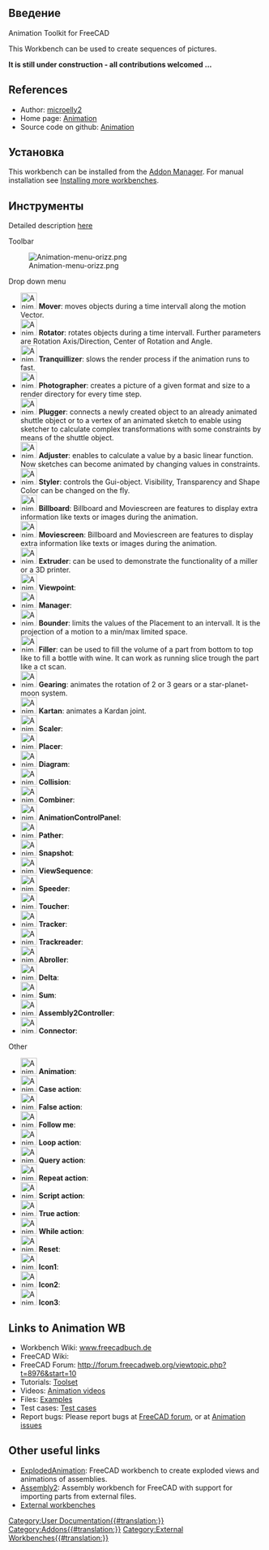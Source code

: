 <languages/>
{{UnfinishedDocu}}

<span id="Introduction"></span>
==Введение==

Animation Toolkit for FreeCAD

This Workbench can be used to create sequences of pictures.

'''It is still under construction - all contributions welcomed ...'''

==References==

* Author: [https://github.com/microelly2 microelly2]
* Home page: [https://github.com/microelly2/Animation Animation]
* Source code on github: [https://github.com/microelly2/Animation Animation]

<span id="Installation"></span>
==Установка==

This workbench can be installed from the [[Std_AddonMgr|Addon Manager]]. For manual installation see [[Installing_more_workbenches|Installing more workbenches]].

<span id="Tools"></span>
==Инструменты==

Detailed description [http://freecadbuch.de/doku.php?id=Animation%20Wokbench#the_toolset here]

Toolbar

[[Image:Animation-menu-orizz.png]]

Drop down menu

*[[Image:Animation_Mover.png|32px]] '''Mover''': moves objects during a time intervall along the motion Vector. 
*[[Image:Animation_Rotator.png|32px]] '''Rotator''': rotates objects during a time intervall. Further parameters are Rotation Axis/Direction, Center of Rotation and Angle.
*[[Image:Animation_Tranquillizer.png|32px]] '''Tranquillizer''':  slows the render process if the animation runs to fast. 
*[[Image:Animation_Photographer.png|32px]] '''Photographer''': creates a picture of a given format and size to a render directory for every time step.
*[[Image:Animation_Plugger.png|32px]] '''Plugger''': connects a newly created object to an already animated shuttle object or to a vertex of an animated sketch to enable using sketcher to calculate complex transformations with some constraints by means of the shuttle object. 
*[[Image:Animation_Adjuster.png|32px]] '''Adjuster''': enables to calculate a value by a basic linear function. Now sketches can become animated by changing values in constraints. 
*[[Image:Animation_Styler.png|32px]] '''Styler''': controls the Gui-object. Visibility, Transparency and Shape Color can be changed on the fly. 
*[[Image:Animation_Billboard.png|32px]] '''Billboard''': Billboard and Moviescreen are features to display extra information like texts or images during the animation. 
*[[Image:Animation_Moviescreen.png|32px]] '''Moviescreen''': Billboard and Moviescreen are features to display extra information like texts or images during the animation. 
*[[Image:Animation_Extruder.png|32px]] '''Extruder''': can be used to demonstrate the functionality of a miller or a 3D printer. 
*[[Image:Animation_Viewpoint.png|32px]] '''Viewpoint''':
*[[Image:Animation_Manager.png|32px]] '''Manager''':
*[[Image:Animation_Bounder.png|32px]] '''Bounder''': limits the values of the Placement to an intervall. It is the projection of a motion to a min/max limited space. 
*[[Image:Animation_Filler.png|32px]] '''Filler''': can be used to fill the volume of a part from bottom to top like to fill a bottle with wine. It can work as running slice trough the part like a ct scan. 
*[[Image:Animation_Gearing.png|32px]] '''Gearing''': animates the rotation of 2 or 3 gears or a star-planet-moon system. 
*[[Image:Animation_Kartan.png|32px]] '''Kartan''': animates a Kardan joint. 
*[[Image:Animation_Scaler.png|32px]] '''Scaler''':
*[[Image:Animation_Placer.png|32px]] '''Placer''':
*[[Image:Animation_Diagram.png|32px]] '''Diagram''':
*[[Image:Animation_Collision.png|32px]] '''Collision''':
*[[Image:Animation_Combiner.png|32px]] '''Combiner''':
*[[Image:Animation_AnimationControlPanel.png|32px]] '''AnimationControlPanel''':
*[[Image:Animation_Pather.png|32px]] '''Pather''':
*[[Image:Animation_Snapshot.png|32px]] '''Snapshot''':
*[[Image:Animation_ViewSequence.png|32px]] '''ViewSequence''':
*[[Image:Animation_Speeder.png|32px]] '''Speeder''':
*[[Image:Animation_Toucher.png|32px]] '''Toucher''':
*[[Image:Animation_Tracker.png|32px]] '''Tracker''':
*[[Image:Animation_Trackreader.png|32px]] '''Trackreader''':
*[[Image:Animation_Abroller.png|32px]] '''Abroller''':
*[[Image:Animation_Delta.png|32px]] '''Delta''':
*[[Image:Animation_Sum.png|32px]] '''Sum''':
*[[Image:Animation_Assembly2Controller.png|32px]] '''Assembly2Controller''':
*[[Image:Animation_Connector.png|32px]] '''Connector''':

Other
*[[Image:Animation_Animation.png|32px]] '''Animation''':
*[[Image:Animation_CaseAction.png|32px]] '''Case action''':
*[[Image:Animation_FalseAction.png|32px]] '''False action''':
*[[Image:Animation_FollowMe.png|32px]] '''Follow me''':
*[[Image:Animation_LoopAction.png|32px]] '''Loop action''':
*[[Image:Animation_QueryAction.png|32px]] '''Query action''':
*[[Image:Animation_RepeatAction.png|32px]] '''Repeat action''':
*[[Image:Animation_ScriptAction.png|32px]] '''Script action''':
*[[Image:Animation_TrueAction.png|32px]] '''True action''':
*[[Image:Animation_WhileAction.png|32px]] '''While action''':
*[[Image:Animation_Reset.png|32px]] '''Reset''':
*[[Image:Animation_Icon1.png|32px]] '''Icon1''':
*[[Image:Animation_Icon2.png|32px]] '''Icon2''':
*[[Image:Animation_Icon3.png|32px]] '''Icon3''':

==Links to Animation WB==

* Workbench Wiki: [http://freecadbuch.de/doku.php?id=Animation%20Wokbench www.freecadbuch.de]
* FreeCAD Wiki:
* FreeCAD Forum: http://forum.freecadweb.org/viewtopic.php?t=8976&start=10
* Tutorials: [http://freecadbuch.de/doku.php?id=Animation%20Wokbench#abroller Toolset]
* Videos:  [http://freecadbuch.de/doku.php?id=animation:videos Animation videos]
* Files: [https://github.com/microelly2/Animation-WB-Examples Examples]
* Test cases: [https://github.com/microelly2/Animation/tree/master/testcases Test cases]
* Report bugs: Please report bugs at [http://forum.freecadweb.org/index.php FreeCAD forum], or at [https://github.com/microelly2/Animation/issues Animation issues]

==Other useful links==

* [http://www.freecadweb.org/wiki/index.php?title=Sandbox:ExplodedAnimation ExplodedAnimation]: FreeCAD workbench to create exploded views and animations of assemblies. 
* [http://www.freecadweb.org/wiki/index.php?title=Sandbox:Assembly2 Assembly2]: Assembly workbench for FreeCAD  with support for importing parts from external files. 
* [[External_workbenches|External workbenches]]

[[Category:User Documentation{{#translation:}}]]

[[Category:Addons{{#translation:}}]]

[[Category:External Workbenches{{#translation:}}]]